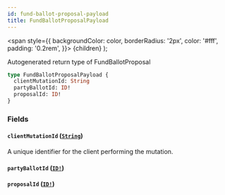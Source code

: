 ```yaml
---
id: fund-ballot-proposal-payload
title: FundBallotProposalPayload
---
```


<span
style={{
      backgroundColor: color,
      borderRadius: '2px',
      color: '#fff',
      padding: '0.2rem',
    }}>
{children}
</span>
);

Autogenerated return type of FundBallotProposal

```graphql
type FundBallotProposalPayload {
  clientMutationId: String
  partyBallotId: ID!
  proposalId: ID!
}
```

### Fields

#### `clientMutationId` ([`String`](/api/scalars/string))

A unique identifier for the client performing the mutation.

#### `partyBallotId` ([`ID!`](/api/scalars/id))

#### `proposalId` ([`ID!`](/api/scalars/id))
